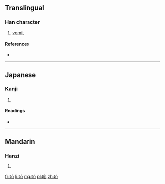 {{also|唚}}
==Translingual==

===Han character===
{{Han char|rn=30|rad=口|as=04|sn=7|four=|canj=口心 (RP), X口心 (XRP)|ids=⿰口心}}

# [[vomit]]

====References====
* {{Han ref|kx=0177.270|dkj=03336|dj=0395.080|hdz=10595.030|uh=5423|ud=21539}}

----

==Japanese==

===Kanji===
{{ja-kanji|grade=|rs=口04}}

# {{defn|lang=ja|sort=口04}}

====Readings====
* {{ja-readings|on=[[しん]] (shin)|kun=}}

----

==Mandarin==

===Hanzi===
{{cmn-hanzi|tra=唚|pin=[[qìn]] ([[qin4]])|wg=ch'in<sup>4</sup>}}

# {{defn|lang=cmn|sort=口04}}

[[fr:吣]]
[[li:吣]]
[[mg:吣]]
[[pl:吣]]
[[zh:吣]]
